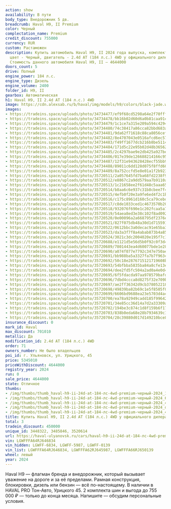 ```yaml
---
action: show
availability: В пути
body_type: Внедорожник 5 дв.
breadcrumb: Haval H9, II Premium
color: Черный
complectation_name: Premium
credit_discount: 755000
currency: RUR
custom: Растаможен
description: Купить автомобиль Haval H9, II 2024 года выпуска, комплектация Premium,
  цвет - Черный, двигатель - 2.4d AT (184 л.с.) 4WD у официального дилера в г. Ульяновск.
  Стоимость данного автомобиля Haval H9, II – 4644000
doors_count: 5
drive: Полный
engine_power: 184 л.с.
engine_type: Дизель
engine_volume: 2400
folder_id: H9, II
gearbox: Автоматическая
h1: Haval H9, II 2.4d AT (184 л.с.) 4WD
image: https://cdn.alexsab.ru/b/haval/img/models/h9/colors/black-jade.webp
images:
- https://tradeins.space/uploads/photo/34734477/ef9f68cd5298a64e2f70fffe83d1d53e.jpg
- https://tradeins.space/uploads/photo/34734478/bb16b02d60d6a0b81caa91caf1268644.jpg
- https://tradeins.space/uploads/photo/34734479/1c1ce7a315e209a594c4294ff374064f.jpg
- https://tradeins.space/uploads/photo/34734480/74c38417a86cca82bbd683a9929d4351.jpg
- https://tradeins.space/uploads/photo/34734481/9da62f71618c88ca8056cef39fb46341.jpg
- https://tradeins.space/uploads/photo/34734482/8e4707043e0516afcd6ec574afc693ab.jpg
- https://tradeins.space/uploads/photo/34734483/f49ff1677dcb216b8be5114940ad159d.jpg
- https://tradeins.space/uploads/photo/34734484/171d5c22e95b02d48b36562f59ce98ae.jpg
- https://tradeins.space/uploads/photo/34734485/2c4297bae9e2db425a927be1e751dbca.jpg
- https://tradeins.space/uploads/photo/34734486/017e39de126688214166c95c0b18ffde.jpg
- https://tradeins.space/uploads/photo/34734487/12f31e943628428ecf55bb97fc9ae1f9.jpg
- https://tradeins.space/uploads/photo/34734488/89011c6dd128d075f8ffd6086660320d.jpg
- https://tradeins.space/uploads/photo/34734489/8a752ccfd5e8e01a1f2b9236c9d067fd.jpg
- https://tradeins.space/uploads/photo/35720511/2a057645fd7ba68fd2238f93bb2cafe5.jpg
- https://tradeins.space/uploads/photo/35720512/e8867c2a9dd579aa7b9110a7d91684ef.jpg
- https://tradeins.space/uploads/photo/35720513/1c21658ee2f61d48c5aaa659bb104078.jpg
- https://tradeins.space/uploads/photo/35720514/b8aa6c6e937c31b8cbee7f4e37ced906.jpg
- https://tradeins.space/uploads/photo/35720515/4efb0f20e3a9fe6ed4f2c1b0607278f2.jpg
- https://tradeins.space/uploads/photo/35720516/c175c8961d160c5ca79cebdc85548a8e.jpg
- https://tradeins.space/uploads/photo/35720517/c8de1033ced1c4673570b204100b6bbe.jpg
- https://tradeins.space/uploads/photo/35720518/932076f690e1c202fcaa5a76951b9990.jpg
- https://tradeins.space/uploads/photo/35720519/54aea8ed3e38c102f8ad092efec3be91.jpg
- https://tradeins.space/uploads/photo/35720520/0e00096a2a668795df2376e6d208bc05.jpg
- https://tradeins.space/uploads/photo/35720521/827f075db48a30d1d715591c036b22d6.jpg
- https://tradeins.space/uploads/photo/35720522/0612bbc3a0decac91e65ba3103bddaec.jpg
- https://tradeins.space/uploads/photo/35720523/da3a3f7f8a4abab873b4a85345b1f3b2.jpg
- https://tradeins.space/uploads/photo/35720524/3021c3dc2004020e195f7c1d25edd038.jpg
- https://tradeins.space/uploads/photo/35720688/e1121d5e56d5b0f92c0f3d41746c7924.jpg
- https://tradeins.space/uploads/photo/35720689/7801443ea4d60077bde1e28b30eddd37.jpg
- https://tradeins.space/uploads/photo/35720690/a074f077e7792c347e750aeceeff22fd.jpg
- https://tradeins.space/uploads/photo/35720691/bb988ba5a3327fa7b7f963c2ee59d352.jpg
- https://tradeins.space/uploads/photo/35720692/50c18e2876715121719608bd2f2b1063.jpg
- https://tradeins.space/uploads/photo/35720693/54bfbba5835ba84a8cfe13ef1a2bdbb9.jpg
- https://tradeins.space/uploads/photo/35720694/dee2fd5fc504a2ad0a4e0d48b68a47d8.jpg
- https://tradeins.space/uploads/photo/35720695/6f5fdacda97aa978579bafd9b1832b9a.jpg
- https://tradeins.space/uploads/photo/35720696/7dbd4ccca8d8275f32e709b5fdf2f147.jpg
- https://tradeins.space/uploads/photo/35720697/ae2ff36342d9cb378052218bfe48ec28.jpg
- https://tradeins.space/uploads/photo/35720698/49839ba82b69c1e5f8505f0ef9ac6c1f.jpg
- https://tradeins.space/uploads/photo/35720699/6606bd9688ea23e5703d4acc8e4ffab1.jpg
- https://tradeins.space/uploads/photo/35720700/ea78a92949cadd185f99642aba8c470b.jpg
- https://tradeins.space/uploads/photo/35720701/34e85cc36d14a7d2a33309a1a3be382d.jpg
- https://tradeins.space/uploads/photo/35720702/194be3c874c1d8f159b6f1706064639f.jpg
- https://tradeins.space/uploads/photo/35720703/838b0eda68e28b7934639c1b191c709d.jpg
- https://tradeins.space/uploads/photo/35720704/28c39880d017d149210bce821fc367fe.jpg
insurance_discount: 0
mark_id: Haval
max_discount: 701010
metallic: Да
modification_id: 2.4d AT (184 л.с.) 4WD
order: 71
owners_number: Не было владельцев
poi_id: г. Ульяновск, ул. Урицкого, 45
price: 5345010
priceWithDiscount: 4644000
registry_year: 2024
run: 0
sale_price: 4644000
state: Отличное
thumbs:
- /img/thumbs/thumb_haval-h9-ii-24d-at-184-лс-4wd-premium-черный-2024_1d53e_0.webp
- /img/thumbs/thumb_haval-h9-ii-24d-at-184-лс-4wd-premium-черный-2024_68644_1.webp
- /img/thumbs/thumb_haval-h9-ii-24d-at-184-лс-4wd-premium-черный-2024_4064f_2.webp
- /img/thumbs/thumb_haval-h9-ii-24d-at-184-лс-4wd-premium-черный-2024_d4351_3.webp
- /img/thumbs/thumb_haval-h9-ii-24d-at-184-лс-4wd-premium-черный-2024_46341_4.webp
title: Купить Haval H9, II 2.4d AT (184 л.с.) 4WD у официального дилера в Ульяновске
total: 3
tradein_discount: 450000
unique_id: 3448322, 3485846, 3520614
url: https://haval-ulyanovsk.ru/cars/haval-h9-ii-24d-at-184-лс-4wd-premium-черный-2024/
vin: LGWFFFA64RJ646834
vin_hidden: LGWFF-6834, LGWFF-5987, LGWFF-0139
vin_list: LGWFFFA64RJ646834, LGWFFFA62RJ645987, LGWFFFA66RJ650139
wheel: левый
year: 2024
---
```

<p>
 Haval H9 — флагман бренда и внедорожник, который вызывает уважение на дороге и за её пределами. Рамная конструкция, блокировки, дизель или бензин — всё по-настоящему. В наличии в HAVAL PRO Тон-Авто, Урицкого 45. 2 комплекта шин и выгода до 755 000 ₽ — только до конца месяца. Напишите — обсудим персональные условия.
</p>
<p>
</p>
<p>
</p>
